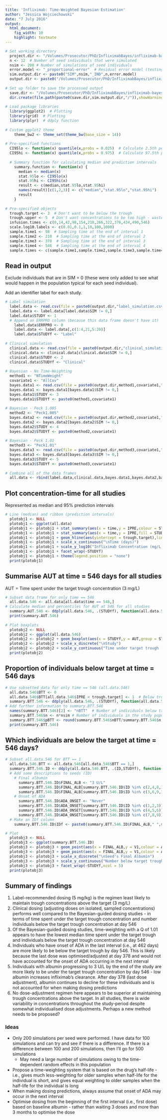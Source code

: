 ```yaml
---
title: 'Infliximab: Time-Weighted Bayesian Estimation'
author: "Jessica Wojciechowski"
date: "7 July 2016"
output: 
  html_document: 
    fig_width: 10
    highlight: textmate
---
```


```r
# Set working directory
  project.dir <- "/Volumes/Prosecutor/PhD/InfliximabBayes/infliximab-bayes/Project/"
  n <- 12  # Number of seed individuals that were simulated
  nsim <- 200 # Number of simulations of seed individuals
  error.model <- "_proportional-error"  # Residual error model (testing proportional and log-normal)
  sim.output.dir <- paste0("SIM",nsim,"_IND",n,error.model)
  output.dir <- paste0("/Volumes/Prosecutor/PhD/InfliximabBayes/infliximab-output/",sim.output.dir,"/")
  
# Set up folder to save the processed output
  save.dir <- "/Volumes/Prosecutor/PhD/InfliximabBayes/infliximab-bayes-plots/"
  dir.create(file.path(paste0(save.dir,sim.output.dir,"/")),showWarnings = FALSE)
  
# Load package libraries
  library(ggplot2)  # Plotting
  library(grid)  # Plotting
  library(plyr)  # ddply function
  
# Custom ggplot2 theme
	theme_bw2 <- theme_set(theme_bw(base_size = 14))  
  
# Pre-specified functions
  CI95lo <- function(x) quantile(x,probs = 0.025)  # Calculate 2.5th percentile
  CI95hi <- function(x) quantile(x,probs = 0.975)  # Calculate 97.5th percentile
  
  # Summary function for calculating median and prediction intervals
    summary.function <- function(x) {
      median <- median(x)
      stat.95lo <- CI95lo(x)
      stat.95hi <- CI95hi(x)
      result <- c(median,stat.95lo,stat.95hi)
      names(result)[c(1,2,3)] <- c("median","stat.95lo","stat.95hi")
      result
    }
  
# Pre-specified objects
  trough.target <- 3  # Don't want to be below the trough
  trough.upper <- 5  # Don't want concentrations to be too high - waste of drug
  infusion.times <- c(0,14,42,98,154,210,266,322,378,434,490,546)
  scale.log10.labels <- c(0.01,0.1,1,10,100,1000)
  sample.time1 <- 98  # Sampling time at the end of interval 1
  sample.time2 <- 210  # Sampling time at the end of interval 2
  sample.time3 <- 378  # Sampling time at the end of interval 3
  sample.time4 <- 546  # Sampling time at the end of interval 4
  sample.times <- c(sample.time1,sample.time2,sample.time3,sample.time4)
```

## Read in output

Exclude individuals that are in SIM = 0 (these were only added to see what would happen in the population typical for each seed individual).

Add an identifier label for each study.

```r
# Label simulation
  label.data <- read.csv(file = paste0(output.dir,"label_simulation.csv"))
  label.data <- label.data[label.data$SIM != 0,]
  label.data$STUDY <- 1
  # Append an ERRPRO column (because this data frame doesn't have it)
    label.data$ERRPRO <- 0
    label.data <- label.data[,c(1:4,21,5:20)]
    label.data$STUDYf <- "Label"
  
# Clinical simulation
  clinical.data <- read.csv(file = paste0(output.dir,"clinical_simulation.csv"))
  clinical.data <- clinical.data[clinical.data$SIM != 0,]
  clinical.data$STUDY <- 2
  clinical.data$STUDYf <- "Clinical"
  
# Bayesian - No Time-Weighting
  method1 <- "NTimeWeight"
  covariate1 <- "AllCov"
  bayes.data1 <- read.csv(file = paste0(output.dir,method1,covariate1,"/",method1,covariate1,"_optimise_bayes_simulation.csv"))
  bayes.data1 <- bayes.data1[bayes.data1$SIM != 0,]    
  bayes.data1$STUDY <- 3
  bayes.data1$STUDYf <- paste0(method1,covariate1)
  
# Bayesian - Peck 1.005
  method2 <- "Peck1.005"
  bayes.data2 <- read.csv(file = paste0(output.dir,method2,covariate1,"/",method2,covariate1,"_optimise_bayes_simulation.csv"))
  bayes.data2 <- bayes.data2[bayes.data2$SIM != 0,]
  bayes.data2$STUDY <- 4
  bayes.data2$STUDYf <- paste0(method2,covariate1)
  
# Bayesian - Peck 1.01
  method3 <- "Peck1.01"
  bayes.data3 <- read.csv(file = paste0(output.dir,method3,covariate1,"/",method3,covariate1,"_optimise_bayes_simulation.csv"))
  bayes.data3 <- bayes.data3[bayes.data3$SIM != 0,]      
  bayes.data3$STUDY <- 5
  bayes.data3$STUDYf <- paste0(method3,covariate1)
  
# Combine all of the data frames
  all.data <- rbind(label.data,clinical.data,bayes.data1,bayes.data2,bayes.data3)
```

## Plot concentration-time for all studies

Represented as median and 95% prediction intervals

```r
# Line (median) and ribbon (prediction intervals)
  plotobj1 <- NULL
  plotobj1 <- ggplot(all.data)
  plotobj1 <- plotobj1 + stat_summary(aes(x = time,y = IPRE,colour = STUDYf),geom = "line",fun.y = median)
  plotobj1 <- plotobj1 + stat_summary(aes(x = time,y = IPRE,fill = STUDYf),geom = "ribbon",fun.ymin = "CI95lo",fun.ymax = "CI95hi",alpha = 0.3)
  plotobj1 <- plotobj1 + geom_hline(aes(yintercept = trough.target),linetype = "dashed")
  plotobj1 <- plotobj1 + scale_x_continuous("\nTime (days)")
  plotobj1 <- plotobj1 + scale_y_log10("Infliximab Concentration (mg/L)")
  plotobj1 <- plotobj1 + facet_wrap(~STUDYf)
  plotobj1 <- plotobj1 + theme(legend.position = "none")
  print(plotobj1)
```

## Summarise AUT at time = 546 days for all studies

AUT = Time spent under the target trough concentration (3 mg/L)

```r
# Subset data frame for only time == 546
  all.data.546 <- all.data[all.data$time == 546,]
# Calculate median and percentiles for AUT at 546 for all studies
  summary.AUT.546 <- ddply(all.data.546, .(STUDYf), function(all.data.546) summary.function(all.data.546$AUT))
  print(summary.AUT.546)
  
# Plot boxplots
  plotobj2 <- NULL
  plotobj2 <- ggplot(all.data.546)
  plotobj2 <- plotobj2 + geom_boxplot(aes(x = STUDYf,y = AUT,group = STUDYf),outlier.shape = NA)
  plotobj2 <- plotobj2 + scale_x_discrete("\nStudy")
  plotobj2 <- plotobj2 + scale_y_continuous("Time under target trough (days)\n")
  print(plotobj2)
```

## Proportion of individuals below target at time = 546 days

```r
# Use subsetted data for only time == 546 (all.data.546)
  all.data.546$BTT <- 0
  all.data.546$BTT[all.data.546$IPRE < trough.target] <- 1  # Below trough target (BTT) == 1 for IPRE < 3
  summary.BTT.546 <- ddply(all.data.546, .(STUDYf), function(all.data.546) sum(all.data.546$BTT))
# Add further information to summary.BTT.546
  names(summary.BTT.546)[2] <- "nBTT"  # Number of individuals below trough target
  summary.BTT.546$n <- n*nsim # Number of individuals in the study population
  summary.BTT.546$pBTT <- round(summary.BTT.546$nBTT/summary.BTT.546$n,digits = 3)  # Proportion of individuals BTT
  print(summary.BTT.546)
```

## Which individuals are below the target at time = 546 days?

```r
# Subset all.data.546 for BTT == 1
  all.data.546.BTT <- all.data.546[all.data.546$BTT == 1,]
  summary.BTT.546.ID <- ddply(all.data.546.BTT, .(ID,STUDYf), function(all.data.546.BTT) sum(all.data.546.BTT$BTT))
  # Add some descriptions to seeds (ID)
    # Final albumin
      summary.BTT.546.ID$FINAL_ALB <- "3 U/L"
      summary.BTT.546.ID$FINAL_ALB[summary.BTT.546.ID$ID %in% c(2,4,8,11)] <- "4 U/L"
      summary.BTT.546.ID$FINAL_ALB[summary.BTT.546.ID$ID %in% c(3,6,9,12)] <- "5 U/L"
    # Onset of ADA
      summary.BTT.546.ID$ADA_ONSET <- "Never"
      summary.BTT.546.ID$ADA_ONSET[summary.BTT.546.ID$ID %in% c(1,2,3)] <- "154 days"
      summary.BTT.546.ID$ADA_ONSET[summary.BTT.546.ID$ID %in% c(4,5,6)] <- "294 days"
      summary.BTT.546.ID$ADA_ONSET[summary.BTT.546.ID$ID %in% c(7,8,9)] <- "462 days"
  # Make an IDf column
    summary.BTT.546.ID$IDf <- paste0(summary.BTT.546.ID$FINAL_ALB," ",summary.BTT.546.ID$ADA_ONSET)  

# Plot 
  plotobj3 <- NULL
  plotobj3 <- ggplot(summary.BTT.546.ID)
  plotobj3 <- plotobj3 + geom_point(aes(x = FINAL_ALB,y = V1,colour = ADA_ONSET),size = 4,alpha = 0.3)
  plotobj3 <- plotobj3 + geom_point(aes(x = FINAL_ALB,y = V1,colour = ADA_ONSET),size = 4,shape = 1)  
  plotobj3 <- plotobj3 + scale_x_discrete("\nSeed's Final Albumin")
  plotobj3 <- plotobj3 + scale_y_continuous("Number below target trough (time = 546)\n")
  plotobj3 <- plotobj3 + facet_wrap(~STUDYf,ncol = 5)
  print(plotobj3)
```

## Summary of findings

1.  Label-recommended dosing (5 mg/kg) is the regimen least likely to maintain trough concentrations above the target (3 mg/L)
2.  Clinical dosing (adjusting doses on isolated, sampled concentrations) performs well compared to the Bayesian-guided dosing studies - in terms of time spent under the target trough concentration and number individuals below the target trough concentration at day 546
3.  Of the Bayesian-guided dosing studies, time-weighting with a Q of 1.01 appears to have the lowest median time spent under the target trough and individuals below the target trough concentration at day 546
4.  Individuals who have onset of ADA in the last interval (i.e., at 462 days) are more likely to be below the target trough by day 546.  This is likely because the last dose was optimised/adjusted at day 378 and would not have accounted for the onset of ADA occurring in the next interval
5.  Individuals with albumin progressing to 3 U/L by the end of the study are more likely to be under the target trough concentration by day 546 - low albumin increases infliximab's clearance.  After day 378 (last dose adjustment), albumin continues to decline for these individuals and is not accounted for when making dosing predictions
6.  No dose-adjustment regimen here appears to be superior at maintaining trough concentrations above the target.  In all studies, there is wide variability in concentrations throughout the study-period despite somewhat individualised dose adjustments.  Perhaps a new method needs to be proposed?

### Ideas

* Only 200 simulations per seed were performed.  I have data for 100 simulations and can try and see if there is a difference.  If there is a difference between 100 and 200 simulations, then I'll go for 500 simulations
    + May need a large number of simulations owing to the time-dependent random effects in this population
* Propose a time-weighting system that is based on the drug's half-life - i.e., gives much less-weighting for older samples when half-life for the individual is short, and gives equal weighting to older samples when the half-life for the individual is long
* When making dosing predictions, always assume that onset of ADA may occur in the next interval
* Optimise dosing from the beginning of the first interval (i.e., first dose) based on baseline albumin - rather than waiting 3 doses and more than 3 months to optimise the dose